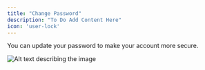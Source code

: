 ```yaml
---
title: "Change Password"
description: "To Do Add Content Here"
icon: 'user-lock'
---
```


You can update your password to make your account more secure.

![Alt text describing the image](https://placeholdit.com/1000x600/fcefff/c0a1e6)